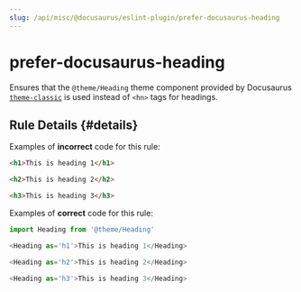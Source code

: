 ```yaml
---
slug: /api/misc/@docusaurus/eslint-plugin/prefer-docusaurus-heading
---
```


# prefer-docusaurus-heading

Ensures that the `@theme/Heading` theme component provided by Docusaurus [`theme-classic`](../../themes/theme-classic.md) is used instead of `<hn>` tags for headings.

## Rule Details {#details}

Examples of **incorrect** code for this rule:

```html
<h1>This is heading 1</h1>

<h2>This is heading 2</h2>

<h3>This is heading 3</h3>
```

Examples of **correct** code for this rule:

```javascript
import Heading from '@theme/Heading'

<Heading as='h1'>This is heading 1</Heading>

<Heading as='h2'>This is heading 2</Heading>

<Heading as='h3'>This is heading 3</Heading>
```
